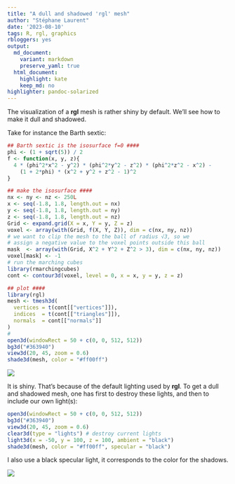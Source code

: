 ```yaml
---
title: "A dull and shadowed 'rgl' mesh"
author: "Stéphane Laurent"
date: '2023-08-10'
tags: R, rgl, graphics
rbloggers: yes
output:
  md_document:
    variant: markdown
    preserve_yaml: true
  html_document:
    highlight: kate
    keep_md: no
highlighter: pandoc-solarized
---
```


The visualization of a **rgl** mesh is rather shiny by default. 
We'll see how to make it dull and shadowed. 

Take for instance the Barth sextic:

```r
## Barth sextic is the isosurface f=0 ####
phi <- (1 + sqrt(5)) / 2
f <- function(x, y, z){
  4 * (phi^2*x^2 - y^2) * (phi^2*y^2 - z^2) * (phi^2*z^2 - x^2) - 
    (1 + 2*phi) * (x^2 + y^2 + z^2 - 1)^2
}

## make the isosurface ####
nx <- ny <- nz <- 250L
x <- seq(-1.8, 1.8, length.out = nx) 
y <- seq(-1.8, 1.8, length.out = ny)
z <- seq(-1.8, 1.8, length.out = nz) 
Grid <- expand.grid(X = x, Y = y, Z = z)
voxel <- array(with(Grid, f(X, Y, Z)), dim = c(nx, ny, nz))
# we want to clip the mesh to the ball of radius √3, so we 
# assign a negative value to the voxel points outside this ball
mask  <- array(with(Grid, X^2 + Y^2 + Z^2 > 3), dim = c(nx, ny, nz))
voxel[mask] <- -1
# run the marching cubes
library(rmarchingcubes)
cont <- contour3d(voxel, level = 0, x = x, y = y, z = z)

## plot ####
library(rgl)
mesh <- tmesh3d(
  vertices = t(cont[["vertices"]]),
  indices  = t(cont[["triangles"]]),
  normals  = cont[["normals"]]
)
#
open3d(windowRect = 50 + c(0, 0, 512, 512))
bg3d("#363940")
view3d(20, 45, zoom = 0.6)
shade3d(mesh, color = "#ff00ff")
```

![](./figures/Barth-shiny.png)

It is shiny. That's because of the default lighting used by **rgl**. 
To get a dull and shadowed mesh, one has first to destroy these lights, and 
then to include our own light(s):

```r
open3d(windowRect = 50 + c(0, 0, 512, 512))
bg3d("#363940")
view3d(20, 45, zoom = 0.6)
clear3d(type = "lights") # destroy current lights
light3d(x = -50, y = 100, z = 100, ambient = "black")
shade3d(mesh, color = "#ff00ff", specular = "black")
```

I also use a black specular light, it corresponds to the color for the 
shadows. 

![](./figures/Barth-dull.png)
